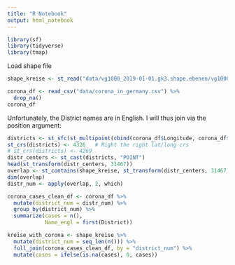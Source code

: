 ```yaml
---
title: "R Notebook"
output: html_notebook
---
```




```r
library(sf)
library(tidyverse)
library(tmap)
```


Load shape file
```r
shape_kreise <- st_read("data/vg1000_2019-01-01.gk3.shape.ebenen/vg1000_ebenen/VG1000_KRS.shp")
```


```r
corona_df <- read_csv("data/corona_in_germany.csv") %>%
  drop_na()
corona_df
```


Unfortunately, the District names are in English. I will thus join via the position argument:

```r

districts <- st_sfc(st_multipoint(cbind(corona_df$Longitude, corona_df$Latitude)))
st_crs(districts) <- 4326   # Might the right lat/long crs
# st_crs(districts) <- 4269 
distr_centers <- st_cast(districts, "POINT")
head(st_transform(distr_centers, 31467))
overlap <- st_contains(shape_kreise, st_transform(distr_centers, 31467), sparse = FALSE)
dim(overlap)
distr_num <- apply(overlap, 2, which)

corona_cases_clean_df <- corona_df %>%
  mutate(district_num = distr_num) %>%
  group_by(district_num) %>%
  summarize(cases = n(),
            Name_engl = first(District))
```



```r
kreise_with_corona <- shape_kreise %>%
  mutate(district_num = seq_len(n())) %>%
  full_join(corona_cases_clean_df, by = "district_num") %>%
  mutate(cases = ifelse(is.na(cases), 0, cases))
```



